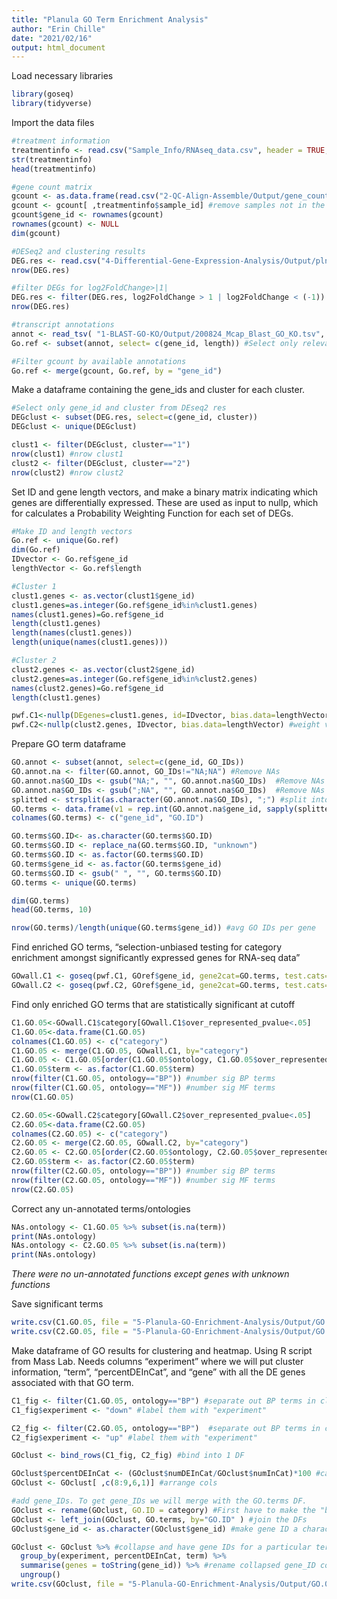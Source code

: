 ```yaml
---
title: "Planula GO Term Enrichment Analysis"
author: "Erin Chille"
date: "2021/02/16"
output: html_document
---
```


Load necessary libraries
```r
library(goseq)
library(tidyverse)
```

Import the data files 
```r
#treatment information
treatmentinfo <- read.csv("Sample_Info/RNAseq_data.csv", header = TRUE, sep = ",")
str(treatmentinfo)
head(treatmentinfo)

#gene count matrix
gcount <- as.data.frame(read.csv("2-QC-Align-Assemble/Output/gene_count_matrix.csv", row.names="gene_id"))
gcount <- gcount[ ,treatmentinfo$sample_id] #remove samples not in the treatment information csv (i.e. not in experiment)
gcount$gene_id <- rownames(gcount)
rownames(gcount) <- NULL
dim(gcount)

#DESeq2 and clustering results
DEG.res <- read.csv("4-Differential-Gene-Expression-Analysis/Output/pln_DEGs_all.csv")[,-1]
nrow(DEG.res)

#filter DEGs for log2FoldChange>|1|
DEG.res <- filter(DEG.res, log2FoldChange > 1 | log2FoldChange < (-1))
nrow(DEG.res)

#transcript annotations
annot <- read_tsv( "1-BLAST-GO-KO/Output/200824_Mcap_Blast_GO_KO.tsv", col_names = TRUE) #biological annotation information
Go.ref <- subset(annot, select= c(gene_id, length)) #Select only relevant information

#Filter gcount by available annotations
Go.ref <- merge(gcount, Go.ref, by = "gene_id")
```

Make a dataframe containing the gene_ids and cluster for each cluster.
```r
#Select only gene_id and cluster from DEseq2 res
DEGclust <- subset(DEG.res, select=c(gene_id, cluster))
DEGclust <- unique(DEGclust)

clust1 <- filter(DEGclust, cluster=="1")
nrow(clust1) #nrow clust1
clust2 <- filter(DEGclust, cluster=="2")
nrow(clust2) #nrow clust2
```

Set ID and gene length vectors, and make a binary matrix indicating which genes are differentially expressed. These are used as input to nullp, which for calculates a Probability Weighting Function for each set of DEGs.
```r
#Make ID and length vectors
Go.ref <- unique(Go.ref)
dim(Go.ref)
IDvector <- Go.ref$gene_id
lengthVector <- Go.ref$length

#Cluster 1
clust1.genes <- as.vector(clust1$gene_id)
clust1.genes=as.integer(Go.ref$gene_id%in%clust1.genes)
names(clust1.genes)=Go.ref$gene_id
length(clust1.genes)
length(names(clust1.genes))
length(unique(names(clust1.genes)))

#Cluster 2
clust2.genes <- as.vector(clust2$gene_id)
clust2.genes=as.integer(Go.ref$gene_id%in%clust2.genes)
names(clust2.genes)=Go.ref$gene_id
length(clust1.genes)

pwf.C1<-nullp(DEgenes=clust1.genes, id=IDvector, bias.data=lengthVector) #weight vector by length of gene
pwf.C2<-nullp(clust2.genes, IDvector, bias.data=lengthVector) #weight vector by length of gene
```

Prepare GO term dataframe
```r
GO.annot <- subset(annot, select=c(gene_id, GO_IDs))
GO.annot.na <- filter(GO.annot, GO_IDs!="NA;NA") #Remove NAs
GO.annot.na$GO_IDs <- gsub("NA;", "", GO.annot.na$GO_IDs)  #Remove NAs
GO.annot.na$GO_IDs <- gsub(";NA", "", GO.annot.na$GO_IDs)  #Remove NAs
splitted <- strsplit(as.character(GO.annot.na$GO_IDs), ";") #split into multiple GO ids
GO.terms <- data.frame(v1 = rep.int(GO.annot.na$gene_id, sapply(splitted, length)), v2 = unlist(splitted)) #list all genes with each of their GO terms in a single row
colnames(GO.terms) <- c("gene_id", "GO.ID")

GO.terms$GO.ID<- as.character(GO.terms$GO.ID)
GO.terms$GO.ID <- replace_na(GO.terms$GO.ID, "unknown")
GO.terms$GO.ID <- as.factor(GO.terms$GO.ID)
GO.terms$gene_id <- as.factor(GO.terms$gene_id)
GO.terms$GO.ID <- gsub(" ", "", GO.terms$GO.ID)
GO.terms <- unique(GO.terms)

dim(GO.terms)
head(GO.terms, 10)

nrow(GO.terms)/length(unique(GO.terms$gene_id)) #avg GO IDs per gene
```

Find enriched GO terms, "selection-unbiased testing for category enrichment amongst significantly expressed genes for RNA-seq data"
```r
GOwall.C1 <- goseq(pwf.C1, GOref$gene_id, gene2cat=GO.terms, test.cats=c("GO:CC", "GO:BP", "GO:MF"), method="Wallenius", use_genes_without_cat=TRUE)
GOwall.C2 <- goseq(pwf.C2, GOref$gene_id, gene2cat=GO.terms, test.cats=c("GO:CC", "GO:BP", "GO:MF"), method="Wallenius", use_genes_without_cat=TRUE)
```

Find only enriched GO terms that are statistically significant at cutoff
```r
C1.GO.05<-GOwall.C1$category[GOwall.C1$over_represented_pvalue<.05]
C1.GO.05<-data.frame(C1.GO.05)
colnames(C1.GO.05) <- c("category")
C1.GO.05 <- merge(C1.GO.05, GOwall.C1, by="category")
C1.GO.05 <- C1.GO.05[order(C1.GO.05$ontology, C1.GO.05$over_represented_pvalue, -C1.GO.05$numDEInCat),]
C1.GO.05$term <- as.factor(C1.GO.05$term)
nrow(filter(C1.GO.05, ontology=="BP")) #number sig BP terms
nrow(filter(C1.GO.05, ontology=="MF")) #number sig MF terms
nrow(C1.GO.05)

C2.GO.05<-GOwall.C2$category[GOwall.C2$over_represented_pvalue<.05]
C2.GO.05<-data.frame(C2.GO.05)
colnames(C2.GO.05) <- c("category")
C2.GO.05 <- merge(C2.GO.05, GOwall.C2, by="category")
C2.GO.05 <- C2.GO.05[order(C2.GO.05$ontology, C2.GO.05$over_represented_pvalue, -C2.GO.05$numDEInCat),]
C2.GO.05$term <- as.factor(C2.GO.05$term)
nrow(filter(C2.GO.05, ontology=="BP")) #number sig BP terms
nrow(filter(C2.GO.05, ontology=="MF")) #number sig MF terms
nrow(C2.GO.05)
```

Correct any un-annotated terms/ontologies
```r
NAs.ontology <- C1.GO.05 %>% subset(is.na(term))
print(NAs.ontology)
NAs.ontology <- C2.GO.05 %>% subset(is.na(term))
print(NAs.ontology)
```
*There were no un-annotated functions except genes with unknown functions*

Save significant terms
```r
write.csv(C1.GO.05, file = "5-Planula-GO-Enrichment-Analysis/Output/GO.05.C1.csv", row.names = FALSE)
write.csv(C2.GO.05, file = "5-Planula-GO-Enrichment-Analysis/Output/GO.05.C2.csv", row.names = FALSE)
```

Make dataframe of GO results for clustering and heatmap. Using R script from Mass Lab. Needs columns "experiment" where we will put cluster information, "term", "percentDEInCat", and "gene" with all the DE genes associated with that GO term.
```r
C1_fig <- filter(C1.GO.05, ontology=="BP") #separate out BP terms in cluster
C1_fig$experiment <- "down" #label them with "experiment"

C2_fig <- filter(C2.GO.05, ontology=="BP")  #separate out BP terms in cluster
C2_fig$experiment <- "up" #label them with "experiment"

GOclust <- bind_rows(C1_fig, C2_fig) #bind into 1 DF

GOclust$percentDEInCat <- (GOclust$numDEInCat/GOclust$numInCat)*100 #calculate %DEInCat
GOclust <- GOclust[ ,c(8:9,6,1)] #arrange cols

#add gene_IDs. To get gene_IDs we will merge with the GO.terms DF.
GOclust <- rename(GOclust, GO.ID = category) #First have to make the "by" column the same for both
GOclust <- left_join(GOclust, GO.terms, by="GO.ID" ) #join the DFs
GOclust$gene_id <- as.character(GOclust$gene_id) #make gene ID a character so we can collasp our many near-identical columns

GOclust <- GOclust %>% #collapse and have gene IDs for a particular term in a single row as a comma-sep list. 
  group_by(experiment, percentDEInCat, term) %>%
  summarise(genes = toString(gene_id)) %>% #rename collapsed gene_ID column "gene"
  ungroup()
write.csv(GOclust, file = "5-Planula-GO-Enrichment-Analysis/Output/GO.05.clust.csv", row.names = FALSE)
```

